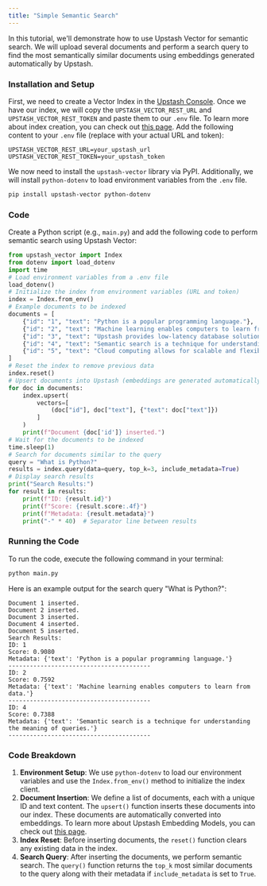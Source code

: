 ```yaml
---
title: "Simple Semantic Search"
---
```

In this tutorial, we'll demonstrate how to use Upstash Vector for semantic search. We will upload several documents and perform a search query to find the most semantically similar documents using embeddings generated automatically by Upstash.
### Installation and Setup
First, we need to create a Vector Index in the [Upstash Console](https://console.upstash.com). Once we have our index, we will copy the `UPSTASH_VECTOR_REST_URL` and `UPSTASH_VECTOR_REST_TOKEN` and paste them to our `.env` file. To learn more about index creation, you can check out [this page](https://docs.upstash.com/vector/overall/getstarted).
Add the following content to your `.env` file (replace with your actual URL and token):
```
UPSTASH_VECTOR_REST_URL=your_upstash_url
UPSTASH_VECTOR_REST_TOKEN=your_upstash_token
```
We now need to install the `upstash-vector` library via PyPI. Additionally, we will install `python-dotenv` to load environment variables from the `.env` file.
```bash
pip install upstash-vector python-dotenv
```
### Code
Create a Python script (e.g., `main.py`) and add the following code to perform semantic search using Upstash Vector:
```python main.py
from upstash_vector import Index
from dotenv import load_dotenv
import time
# Load environment variables from a .env file
load_dotenv()
# Initialize the index from environment variables (URL and token)
index = Index.from_env()
# Example documents to be indexed
documents = [
    {"id": "1", "text": "Python is a popular programming language."},
    {"id": "2", "text": "Machine learning enables computers to learn from data."},
    {"id": "3", "text": "Upstash provides low-latency database solutions."},
    {"id": "4", "text": "Semantic search is a technique for understanding the meaning of queries."},
    {"id": "5", "text": "Cloud computing allows for scalable and flexible resource management."}
]
# Reset the index to remove previous data
index.reset()
# Upsert documents into Upstash (embeddings are generated automatically)
for doc in documents:
    index.upsert(
        vectors=[
            (doc["id"], doc["text"], {"text": doc["text"]})
        ]
    )
    print(f"Document {doc['id']} inserted.")
# Wait for the documents to be indexed
time.sleep(1)
# Search for documents similar to the query
query = "What is Python?"
results = index.query(data=query, top_k=3, include_metadata=True)
# Display search results
print("Search Results:")
for result in results:
    print(f"ID: {result.id}")
    print(f"Score: {result.score:.4f}")
    print(f"Metadata: {result.metadata}")
    print("-" * 40)  # Separator line between results
```
### Running the Code
To run the code, execute the following command in your terminal:
```bash
python main.py
```
Here is an example output for the search query "What is Python?":
```
Document 1 inserted.
Document 2 inserted.
Document 3 inserted.
Document 4 inserted.
Document 5 inserted.
Search Results:
ID: 1
Score: 0.9080
Metadata: {'text': 'Python is a popular programming language.'}
----------------------------------------
ID: 2
Score: 0.7592
Metadata: {'text': 'Machine learning enables computers to learn from data.'}
----------------------------------------
ID: 4
Score: 0.7388
Metadata: {'text': 'Semantic search is a technique for understanding the meaning of queries.'}
----------------------------------------
```
### Code Breakdown
1. **Environment Setup**: We use `python-dotenv` to load our environment variables and use the `Index.from_env()` method to initialize the index client.
2. **Document Insertion**: We define a list of documents, each with a unique ID and text content. The `upsert()` function inserts these documents into our index. These documents are automatically converted into embeddings. To learn more about Upstash Embedding Models, you can check out [this page](https://docs.upstash.com/vector/features/embeddingmodels).
3. **Index Reset**: Before inserting documents, the `reset()` function clears any existing data in the index.
4. **Search Query**: After inserting the documents, we perform semantic search. The `query()` function returns the `top_k` most similar documents to the query along with their metadata if `include_metadata` is set to `True`.
